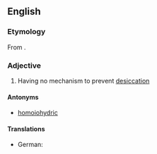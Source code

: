 ==English==
===Etymology===
From {{confix|poikilo|hydric|lang=en}}.

===Adjective===
{{en-adj}}

# {{context|biology|of a plant|lang=en}} Having no mechanism to prevent [[desiccation]]

====Antonyms====
* [[homoiohydric]]

====Translations====
{{trans-top|ecology: plants that cannot prevent desiccation}}
*German: {{t+|de|poikilohydrisch}}
{{trans-mid}}
{{trans-bottom}}